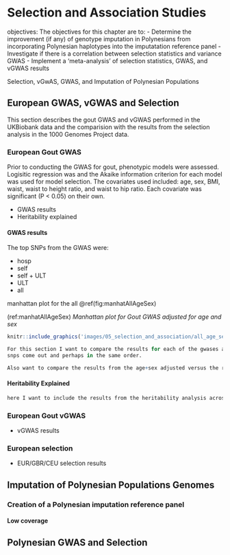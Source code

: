 # Selection and Association Studies

objectives:
The objectives for this chapter are to:
- Determine the improvement (if any) of genotype imputation in Polynesians from incorporating Polynesian haplotypes into the imputatation reference panel
- Investigate if there is a correlation between selection statistics and variance GWAS
- Implement a 'meta-analysis' of selection statistics, GWAS, and vGWAS results

Selection, vGwAS, GWAS, and Imputation of Polynesian Populations



## European GWAS, vGWAS and Selection

This section describes the gout GWAS and vGWAS performed in the UKBiobank data and the comparision with the results from the selection analysis in the 1000 Genomes Project data.

### European Gout GWAS

Prior to conducting the GWAS for gout, phenotypic models were assessed. Logisitic regression was and the Akaike information criterion for each model was used for model selection. The covariates used included: age, sex, BMI, waist, waist to height ratio, and waist to hip ratio. Each covariate was significant (P < 0.05) on their own.


- GWAS results
- Heritability explained

#### GWAS results

The top SNPs from the GWAS were:

- hosp
- self
- self + ULT
- ULT
- all

manhattan plot for the all \@ref(fig:manhatAllAgeSex)

(ref:manhatAllAgeSex) _Manhattan plot for Gout GWAS adjusted for age and sex_

```r
knitr::include_graphics('images/05_selection_and_association/all_age_sex.png')
```


```r
For this section I want to compare the results for each of the gwases and see if the same 
snps come out and perhaps in the same order.

Also want to compare the results from the age+sex adjusted versus the results from the age+sex+waist+waist:height
```

<!---
ALL GROUP: the most significant snps are from ABCG2. SLC2A9 also features highly. The majority of the significant snps are from these two genes.
--->

#### Heritability Explained

```r
here I want to include the results from the heritability analysis across the different criteria
```

### European Gout vGWAS
- vGWAS results

### European selection 
- EUR/GBR/CEU selection results



### 


## Imputation of Polynesian Populations Genomes

### Creation of a Polynesian imputation reference panel

#### Low coverage




##### 


###

## Polynesian GWAS and Selection

